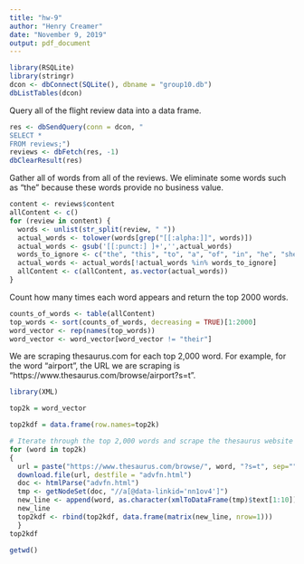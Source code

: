 ```yaml
---
title: "hw-9"
author: "Henry Creamer"
date: "November 9, 2019"
output: pdf_document
---
```


```r
library(RSQLite)
library(stringr)
dcon <- dbConnect(SQLite(), dbname = "group10.db")
dbListTables(dcon)
```

Query all of the flight review data into a data frame.
```r
res <- dbSendQuery(conn = dcon, "
SELECT *
FROM reviews;")
reviews <- dbFetch(res, -1)
dbClearResult(res)
```

Gather all of words from all of the reviews. We eliminate some words such as "the" because these words provide no business value.
```r
content <- reviews$content
allContent <- c()
for (review in content) {
  words <- unlist(str_split(review, " "))
  actual_words <- tolower(words[grep("[[:alpha:]]", words)])
  actual_words <- gsub('[[:punct:] ]+','',actual_words)
  words_to_ignore <- c("the", "this", "to", "a", "of", "in", "he", "she", "an", "and", "is", "with", "but", "or", "there", "at", "so", "be", "as", "for", "on", "do", "yet", "after", "are", "you", "that", "i", "was", "it", "have", "from", "we", "were", "had", "if", "by", "has", "then", "us", "me", "it's", "its", "am", "my", "they", "our", "your", "than", "eg", "their")
  actual_words <- actual_words[!actual_words %in% words_to_ignore]
  allContent <- c(allContent, as.vector(actual_words))
}
```

Count how  many times each word appears and return the top 2000 words.
```r
counts_of_words <- table(allContent)
top_words <- sort(counts_of_words, decreasing = TRUE)[1:2000]
word_vector <- rep(names(top_words))
word_vector <- word_vector[word_vector != "their"]
```

We are scraping thesaurus.com for each top 2,000 word. For example, for the word "airport", the URL we are scraping is "https://www.thesaurus.com/browse/airport?s=t". 
```r
library(XML)

top2k = word_vector

top2kdf = data.frame(row.names=top2k)

# Iterate through the top 2,000 words and scrape the thesaurus website for each word. 
for (word in top2k)
{
  url = paste("https://www.thesaurus.com/browse/", word, "?s=t", sep="")
  download.file(url, destfile = "advfn.html")
  doc <- htmlParse("advfn.html")
  tmp <- getNodeSet(doc, "//a[@data-linkid='nn1ov4']")
  new_line <- append(word, as.character(xmlToDataFrame(tmp)$text[1:10]))
  new_line
  top2kdf <- rbind(top2kdf, data.frame(matrix(new_line, nrow=1)))
  }  
top2kdf

getwd()
```

